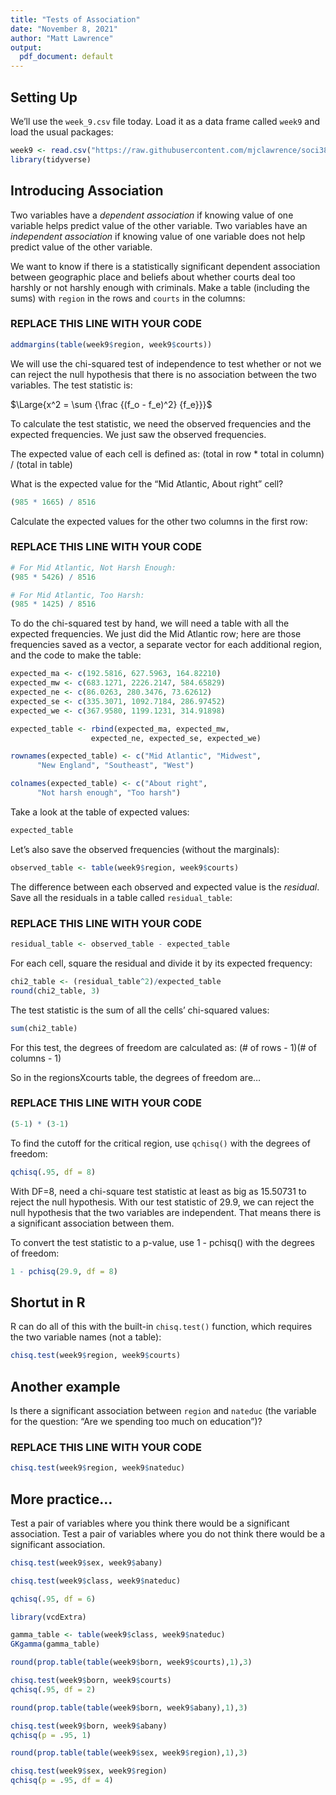 ```yaml
---
title: "Tests of Association"
date: "November 8, 2021"
author: "Matt Lawrence"
output:
  pdf_document: default
---
```


## Setting Up

We'll use the `week_9.csv` file today. Load it as a data frame called `week9` and load the usual packages:

```r
week9 <- read.csv("https://raw.githubusercontent.com/mjclawrence/soci385_f21/main/data/week_9.csv")
library(tidyverse)
```

## Introducing Association

Two variables have a *dependent association* if knowing value of one variable helps predict value of the other variable. Two variables have an *independent association* if knowing value of one variable does not help predict value of the other variable.

We want to know if there is a statistically significant dependent association between geographic place and beliefs about whether courts deal too harshly or not harshly enough with criminals. Make a table (including the sums) with `region` in the rows and `courts` in the columns:

### REPLACE THIS LINE WITH YOUR CODE

```r
addmargins(table(week9$region, week9$courts))
```


We will use the chi-squared test of independence to test whether or not we can reject the null hypothesis that there is no association between the two variables. The test statistic is:

$\Large{x^2 = \sum {\frac {(f_o - f_e)^2} {f_e}}}$

To calculate the test statistic, we need the observed frequencies and the expected frequencies. We just saw the observed frequencies.

The expected value of each cell is defined as:
(total in row * total in column) / (total in table)

What is the expected value for the "Mid Atlantic, About right" cell?

```r
(985 * 1665) / 8516
```

Calculate the expected values for the other two columns in the first row:

### REPLACE THIS LINE WITH YOUR CODE

```r
# For Mid Atlantic, Not Harsh Enough:
(985 * 5426) / 8516

# For Mid Atlantic, Too Harsh:
(985 * 1425) / 8516
```

To do the chi-squared test by hand, we will need a table with all the expected frequencies. We just did the Mid Atlantic row; here are those frequencies saved as a vector, a separate vector for each additional region, and the code to make the table:

```r
expected_ma <- c(192.5816, 627.5963, 164.82210)
expected_mw <- c(683.1271, 2226.2147, 584.65829)
expected_ne <- c(86.0263, 280.3476, 73.62612)
expected_se <- c(335.3071, 1092.7184, 286.97452)
expected_we <- c(367.9580, 1199.1231, 314.91898)

expected_table <- rbind(expected_ma, expected_mw, 
                  expected_ne, expected_se, expected_we)

rownames(expected_table) <- c("Mid Atlantic", "Midwest", 
      "New England", "Southeast", "West")

colnames(expected_table) <- c("About right", 
      "Not harsh enough", "Too harsh")
```

Take a look at the table of expected values:

```r
expected_table
```

Let's also save the observed frequencies (without the marginals):

```r
observed_table <- table(week9$region, week9$courts)
```

The difference between each observed and expected value is the *residual*. Save all the residuals in a table called `residual_table`:

### REPLACE THIS LINE WITH YOUR CODE

```r
residual_table <- observed_table - expected_table
```

For each cell, square the residual and divide it by its expected frequency:

```r
chi2_table <- (residual_table^2)/expected_table
round(chi2_table, 3)
```

The test statistic is the sum of all the cells' chi-squared values:

```r
sum(chi2_table)

```

For this test, the degrees of freedom are calculated as:
(# of rows - 1)(# of columns - 1)

So in the regionsXcourts table, the degrees of freedom are...

### REPLACE THIS LINE WITH YOUR CODE

```r
(5-1) * (3-1)
```

To find the cutoff for the critical region, use `qchisq()` with the degrees of freedom:

```r
qchisq(.95, df = 8)
```

With DF=8, need a chi-square test statistic at least as big as 15.50731 to reject the null hypothesis. With our test statistic of 29.9, we can reject the null hypothesis that the two variables are independent. That means there is a significant association between them.

To convert the test statistic to a p-value, use 1 - pchisq() with the degrees of freedom:

```r
1 - pchisq(29.9, df = 8)
```


## Shortut in R

R can do all of this with the built-in `chisq.test()` function, which requires the two variable names (not a table):

```r
chisq.test(week9$region, week9$courts)
```

## Another example

Is there a significant association between `region` and `nateduc` (the variable for the question: "Are we spending too much on education")?

### REPLACE THIS LINE WITH YOUR CODE

```r
chisq.test(week9$region, week9$nateduc)
```

## More practice...

Test a pair of variables where you think there would be a significant association. Test a pair of variables where you do not think there would be a significant association.

```r
chisq.test(week9$sex, week9$abany)
```

```r
chisq.test(week9$class, week9$nateduc)
```

```r
qchisq(.95, df = 6)
```

```r
library(vcdExtra)
```

```r
gamma_table <- table(week9$class, week9$nateduc)
GKgamma(gamma_table)
```


```r
round(prop.table(table(week9$born, week9$courts),1),3)
```

```r
chisq.test(week9$born, week9$courts)
qchisq(.95, df = 2)
```

```r
round(prop.table(table(week9$born, week9$abany),1),3)
```

```r
chisq.test(week9$born, week9$abany)
qchisq(p = .95, 1)
```

```r
round(prop.table(table(week9$sex, week9$region),1),3)
```

```r
chisq.test(week9$sex, week9$region)
qchisq(p = .95, df = 4)
```

